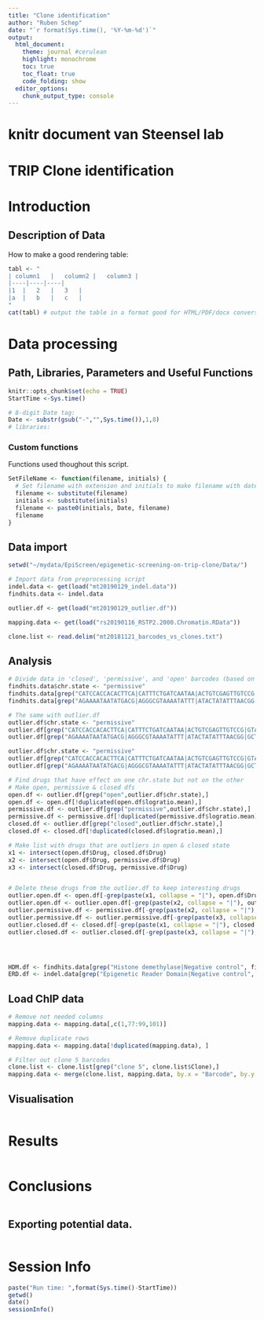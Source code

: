 ```yaml
---
title: "Clone identification"
author: "Ruben Schep"
date: "`r format(Sys.time(), '%Y-%m-%d')`"
output: 
  html_document:
    theme: journal #cerulean
    highlight: monochrome
    toc: true
    toc_float: true
    code_folding: show
  editor_options:
    chunk_output_type: console
---
```


# knitr document van Steensel lab

# TRIP Clone identification

# Introduction

## Description of Data
How to make a good rendering table: 
```r
tabl <- "
| column1	|	column2	|	column3	|	
|----|----|----|
|1	|	2	|	3	|	
|a	|	b	|	c	|	
"
cat(tabl) # output the table in a format good for HTML/PDF/docx conversion
```

# Data processing
## Path, Libraries, Parameters and Useful Functions
```r
knitr::opts_chunk$set(echo = TRUE)
StartTime <-Sys.time()

# 8-digit Date tag:
Date <- substr(gsub("-","",Sys.time()),1,8) 
# libraries:
```

### Custom functions
Functions used thoughout this script.
```r
SetFileName <- function(filename, initials) {
  # Set filename with extension and initials to make filename with date integrated.
  filename <- substitute(filename)
  initials <- substitute(initials)
  filename <- paste0(initials, Date, filename)
  filename
}
```


## Data import
```r
setwd("~/mydata/EpiScreen/epigenetic-screening-on-trip-clone/Data/")

# Import data from preprocessing script
indel.data <- get(load("mt20190129_indel.data"))
findhits.data <- indel.data

outlier.df <- get(load("mt20190129_outlier.df"))

mapping.data <- get(load("rs20190116_RSTP2.2000.Chromatin.RData"))

clone.list <- read.delim("mt20181121_barcodes_vs_clones.txt")
```

## Analysis
```r
# Divide data in 'closed', 'permissive', and 'open' barcodes (based on eyeballing)
findhits.data$chr.state <- "permissive"
findhits.data[grep("CATCCACCACACTTCA|CATTTCTGATCAATAA|ACTGTCGAGTTGTCCG|GTACCTCTCGATAGTG|TCTTTTGAGGAGCTGA|TGGCCAATATTTGTCT", findhits.data$barcode),]$chr.state <- "closed"
findhits.data[grep("AGAAAATAATATGACG|AGGGCGTAAAATATTT|ATACTATATTTAACGG|GCTAACATCACGAATC", findhits.data$barcode),]$chr.state <- "open"

# The same with outlier.df
outlier.df$chr.state <- "permissive"
outlier.df[grep("CATCCACCACACTTCA|CATTTCTGATCAATAA|ACTGTCGAGTTGTCCG|GTACCTCTCGATAGTG|TCTTTTGAGGAGCTGA|TGGCCAATATTTGTCT", outlier.df$barcode),]$chr.state <- "closed"
outlier.df[grep("AGAAAATAATATGACG|AGGGCGTAAAATATTT|ATACTATATTTAACGG|GCTAACATCACGAATC", outlier.df$barcode),]$chr.state <- "open"

outlier.df$chr.state <- "permissive"
outlier.df[grep("CATCCACCACACTTCA|CATTTCTGATCAATAA|ACTGTCGAGTTGTCCG|GTACCTCTCGATAGTG|TCTTTTGAGGAGCTGA|TGGCCAATATTTGTCT", outlier.df$barcode),]$chr.state <- "closed"
outlier.df[grep("AGAAAATAATATGACG|AGGGCGTAAAATATTT|ATACTATATTTAACGG|GCTAACATCACGAATC", outlier.df$barcode),]$chr.state <- "open"

# Find drugs that have effect on one chr.state but not on the other
# Make open, permissive & closed dfs
open.df <- outlier.df[grep("open",outlier.df$chr.state),]
open.df <- open.df[!duplicated(open.df$logratio.mean),]
permissive.df <- outlier.df[grep("permissive",outlier.df$chr.state),]
permissive.df <- permissive.df[!duplicated(permissive.df$logratio.mean),]
closed.df <- outlier.df[grep("closed",outlier.df$chr.state),]
closed.df <- closed.df[!duplicated(closed.df$logratio.mean),]

# Make list with drugs that are outliers in open & closed state
x1 <- intersect(open.df$Drug, closed.df$Drug)
x2 <- intersect(open.df$Drug, permissive.df$Drug)
x3 <- intersect(closed.df$Drug, permissive.df$Drug)


# Delete these drugs from the outlier.df to keep interesting drugs
outlier.open.df <- open.df[-grep(paste(x1, collapse = "|"), open.df$Drug),]
outlier.open.df <- outlier.open.df[-grep(paste(x2, collapse = "|"), outlier.open.df$Drug),]
outlier.permissive.df <- permissive.df[-grep(paste(x2, collapse = "|"), permissive.df$Drug),]
outlier.permissive.df <- outlier.permissive.df[-grep(paste(x3, collapse = "|"), outlier.permissive.df$Drug),]
outlier.closed.df <- closed.df[-grep(paste(x1, collapse = "|"), closed.df$Drug),]
outlier.closed.df <- outlier.closed.df[-grep(paste(x3, collapse = "|"), outlier.closed.df$Drug),]




HDM.df <- findhits.data[grep("Histone demethylase|Negative control", findhits.data$Target),]
ERD.df <- indel.data[grep("Epigenetic Reader Domain|Negative control", findhits.data$Target),]


```

## Load ChIP data
```r
# Remove not needed columns
mapping.data <- mapping.data[,c(1,77:99,101)]

# Remove duplicate rows
mapping.data <- mapping.data[!duplicated(mapping.data), ]

# Filter out clone 5 barcodes
clone.list <- clone.list[grep("clone 5", clone.list$Clone),]
mapping.data <- merge(clone.list, mapping.data, by.x = "Barcode", by.y = "barcode")
```



## Visualisation
```r
```

# Results
```r
```

# Conclusions
```r
```

## Exporting potential data. 
```r
```

# Session Info
```r
paste("Run time: ",format(Sys.time()-StartTime))
getwd()
date()
sessionInfo()
```

